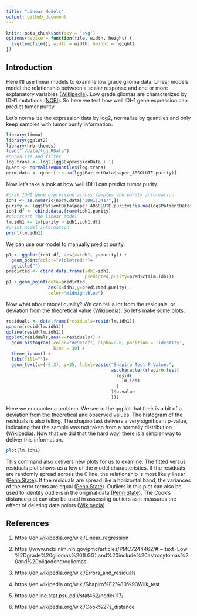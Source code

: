 ---
title: "Linear Models"
output: github_document
---

```{r setup, include=FALSE}
knitr::opts_chunk$set(dev = 'svg')
options(device = function(file, width, height) {
  svg(tempfile(), width = width, height = height)
})
```

## Introduction

Here I'll use linear models to examine low grade glioma data. Linear models model the relationship between a scalar response and one or more explanatory variables ([Wikipedia][1]). Low grade gliomas are characterized by IDH1 mutations ([NCBI][2]). So here we test how well IDH1 gene expression can predict tumor purity.

Let's normalize the expression data by log2, normalize by quantiles and only keep samples with tumor purity information.
```{r base.code,warning=FALSE}
library(limma)
library(ggplot2)
library(hrbrthemes)
load("./data/lgg.RData")
#normalize and filter
log.trans <- log2(lgg$ExpressionData + 1)
quant <- normalizeQuantiles(log.trans)
norm.data <- quant[!is.na(lgg$PatientData$paper_ABSOLUTE.purity)]
```

Now let's take a look at how well IDH1 can predict tumor purity.
```{r lm,warning=FALSE}
#grab IDH1 gene expression across samples and purity information
idh1 <- as.numeric(norm.data["IDH1|3417",])
purity <- lgg$PatientData$paper_ABSOLUTE.purity[!is.na(lgg$PatientData$paper_ABSOLUTE.purity)]
idh1.df <- cbind.data.frame(idh1,purity)
#contrsuct the linear model
lm.idh1 <- lm(purity ~ idh1,idh1.df)
#print model information
print(lm.idh1)
```

We can use our model to manually predict purity.

```{r predict,warning=FALSE}
p1 <- ggplot(idh1.df, aes(x=idh1, y=purity)) + 
  geom_point(color="violetred4")+
  ggtitle("")
predicted <- cbind.data.frame(idh1=idh1,
                              predicted.purity=predict(lm.idh1))
p1 + geom_point(data=predicted,
                aes(x=idh1,y=predicted.purity),
                color="midnightblue")
```

Now what about model quality? We can tell a lot from the residuals, or deviation from the theoretical value ([Wikipedia][3]). So let's make some plots.

```{r residuals,warning=FALSE}
residuals <- data.frame(residuals=resid(lm.idh1))
qqnorm(resid(lm.idh1))
qqline(resid(lm.idh1))
ggplot(residuals,aes(x=residuals)) +
  geom_histogram( color="#e9ecef", alpha=0.6, position = 'identity',
                  bins = 30) +
  theme_ipsum() +
  labs(fill="")+
  geom_text(x=(-0.3), y=35, label=paste("Shapiro Test P-Value:",
                                        as.character(shapiro.test(
                                          resid(
                                            lm.idh1
                                          )
                                        )$p.value
                                        )))

```

Here we encounter a problem. We see in the qqplot that their is a bit of a deviation from the theoretical and observed values. The histogram of the residuals is also telling. The shapiro test delivers a very significant p-value, indicating that the sample was not taken from a normally distribution ([Wikipedia][4]). Now that we did that the hard way, there is a simpler way to deliver this information.

```{r plot.lm,warning=FALSE}
plot(lm.idh1)
```

This command also delivers new plots for us to examine. The fitted versus residuals plot shows us a few of the model characteristics. If the residuals are randomly spread across the 0 line, the relationship is most likely linear ([Penn State][5]). If the residuals are spread like a horizontal band, the variances of the error terms are equal ([Penn State][5]). Outliers in this plot can also be used to identify outliers in the original data ([Penn State][5]). The Cook's distance plot can also be used in assessing outliers as it measures the effect of deleting data points ([Wikipedia][6]).

## References

1. https://en.wikipedia.org/wiki/Linear_regression

2. https://www.ncbi.nlm.nih.gov/pmc/articles/PMC7244462/#:~:text=Low%2Dgrade%20gliomas%20(LGG),and%20include%20astrocytomas%20and%20oligodendrogliomas.

3. https://en.wikipedia.org/wiki/Errors_and_residuals

4. https://en.wikipedia.org/wiki/Shapiro%E2%80%93Wilk_test

5. https://online.stat.psu.edu/stat462/node/117/

6. https://en.wikipedia.org/wiki/Cook%27s_distance

[1]: https://en.wikipedia.org/wiki/Linear_regression
[2]: https://www.ncbi.nlm.nih.gov/pmc/articles/PMC7244462/#:~:text=Low%2Dgrade%20gliomas%20(LGG),and%20include%20astrocytomas%20and%20oligodendrogliomas.
[3]: https://en.wikipedia.org/wiki/Errors_and_residuals
[4]: https://en.wikipedia.org/wiki/Shapiro%E2%80%93Wilk_test
[5]: https://online.stat.psu.edu/stat462/node/117/
[6]: https://en.wikipedia.org/wiki/Cook%27s_distance
